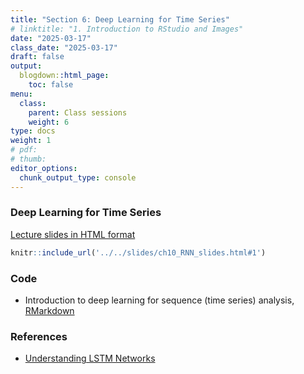 ```yaml
---
title: "Section 6: Deep Learning for Time Series"
# linktitle: "1. Introduction to RStudio and Images"
date: "2025-03-17"
class_date: "2025-03-17"
draft: false
output:
  blogdown::html_page:
    toc: false
menu:
  class:
    parent: Class sessions
    weight: 6
type: docs
weight: 1
# pdf: 
# thumb: 
editor_options: 
  chunk_output_type: console
---
```


### Deep Learning for Time Series

<a href="../../slides/ch10_RNN_slides.html#1" target="_blank">Lecture slides in HTML format</a>

```r
knitr::include_url('../../slides/ch10_RNN_slides.html#1')
```

### Code

- Introduction to deep learning for sequence (time series) analysis, [RMarkdown](../../slides/code/ch10_RNN_code.Rmd)


### References

- [Understanding LSTM Networks](https://colah.github.io/posts/2015-08-Understanding-LSTMs/)